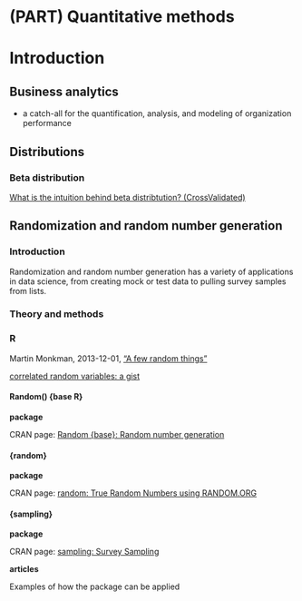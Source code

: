 # (PART) Quantitative methods {-} 


# Introduction {#quantitativemethods1}



## Business analytics 

* a catch-all for the quantification, analysis, and modeling of organization performance



## Distributions

### Beta distribution

[What is the intuition behind beta distribtution? (CrossValidated)](http://stats.stackexchange.com/questions/47771/what-is-the-intuition-behind-beta-distribution)



## Randomization and random number generation


### Introduction

Randomization and random number generation has a variety of applications in data science, from creating mock or test data to pulling survey samples from lists.


### Theory and methods



### R

Martin Monkman, 2013-12-01, ["A few random things"](http://bayesball.blogspot.ca/2013/12/a-few-random-things.html)

[correlated random variables: a gist](https://gist.github.com/MonkmanMH/a8b58f9cb140d702139b75467806c6d1)


#### Random() {base R}

**package**

CRAN page: [Random {base}: Random number generation](http://stat.ethz.ch/R-manual/R-devel/library/base/html/Random.html)



#### {random}

**package**

CRAN page: [random: True Random Numbers using RANDOM.ORG](https://cran.r-project.org/web/packages/random/)


#### {sampling}

**package**

CRAN page: [sampling: Survey Sampling](https://cran.r-project.org/web/packages/sampling/index.html)

**articles**

Examples of how the package can be applied


